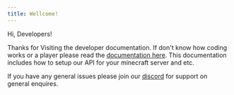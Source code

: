 ```yaml
---
title: Wellcome!
---
```


Hi, Developers! 

Thanks for Visiting the developer documentation. If don't know how coding works or a player please read the [documentation here](/wiki/players/getting-started).
This documentation includes how to setup our API for your minecraft server and etc.


If you have any general issues please join our [discord](/discord) for support on general enquires.
